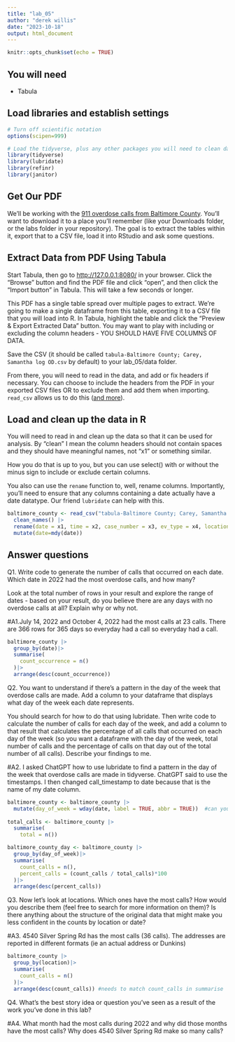 ```yaml
---
title: "lab_05"
author: "derek willis"
date: "2023-10-18"
output: html_document
---
```


```r
knitr::opts_chunk$set(echo = TRUE)
```

## You will need

-   Tabula

## Load libraries and establish settings

```r
# Turn off scientific notation
options(scipen=999)

# Load the tidyverse, plus any other packages you will need to clean data and work with dates.
library(tidyverse)
library(lubridate)
library(refinr)
library(janitor)

```

## Get Our PDF

We'll be working with the [911 overdose calls from Baltimore County](https://drive.google.com/file/d/1qkYuojGF_6WKFr5aNQxmewDzcKyOiJFr/view?usp=share_link). You'll want to download it to a place you'll remember (like your Downloads folder, or the labs folder in your repository). The goal is to extract the tables within it, export that to a CSV file, load it into RStudio and ask some questions.

## Extract Data from PDF Using Tabula

Start Tabula, then go to <http://127.0.0.1:8080/> in your browser. Click the "Browse" button and find the PDF file and click "open", and then click the "Import button" in Tabula. This will take a few seconds or longer.

This PDF has a single table spread over multiple pages to extract. We're going to make a single dataframe from this table, exporting it to a CSV file that you will load into R. In Tabula, highlight the table and click the "Preview & Export Extracted Data" button. You may want to play with including or excluding the column headers - YOU SHOULD HAVE FIVE COLUMNS OF DATA.

Save the CSV (it should be called `tabula-Baltimore County; Carey, Samantha log OD.csv` by default) to your lab_05/data folder.

From there, you will need to read in the data, and add or fix headers if necessary. You can choose to include the headers from the PDF in your exported CSV files OR to exclude them and add them when importing. `read_csv` allows us to do this ([and more](https://readr.tidyverse.org/reference/read_delim.html)).

## Load and clean up the data in R

You will need to read in and clean up the data so that it can be used for analysis. By "clean" I mean the column headers should not contain spaces and they should have meaningful names, not "x1" or something similar. 

How you do that is up to you, but you can use select() with or without the minus sign to include or exclude certain columns. 

You also can use the `rename` function to, well, rename columns. Importantly, you'll need to ensure that any columns containing a date actually have a date datatype. Our friend `lubridate` can help with this.

```r
baltimore_county <- read_csv("tabula-Baltimore County; Carey, Samantha log OD.csv", col_names = FALSE)|> 
  clean_names() |> 
  rename(date = x1, time = x2, case_number = x3, ev_type = x4, location = x5)|> 
  mutate(date=mdy(date))

```

## Answer questions

Q1. Write code to generate the number of calls that occurred on each date. Which date in 2022 had the most overdose calls, and how many? 

Look at the total number of rows in your result and explore the range of dates - based on your result, do you believe there are any days with no overdose calls at all? Explain why or why not.

#A1.July 14, 2022 and October 4, 2022 had the most calls at 23 calls. There are 366 rows for 365 days so everyday had a call so everyday had a call. 

```r
baltimore_county |> 
  group_by(date)|> 
  summarise(
    count_occurrence = n()
  )|> 
  arrange(desc(count_occurrence))

```

Q2. You want to understand if there's a pattern in the day of the week that overdose calls are made. Add a column to your dataframe that displays what day of the week each date represents. 

You should search for how to do that using lubridate. Then write code to calculate the number of calls for each day of the week, and add a column to that result that calculates the percentage of all calls that occurred on each day of the week (so you want a dataframe with the day of the week, total number of calls and the percentage of calls on that day out of the total number of all calls). Describe your findings to me.

#A2. I asked ChatGPT how to use lubridate to find a pattern in the day of the week that overdose calls are made in tidyverse. ChatGPT said to use the timestamps. I then changed call_timestamp to date because that is the name of my date column. 

```r
baltimore_county <- baltimore_county |> 
  mutate(day_of_week = wday(date, label = TRUE, abbr = TRUE))  #can you explan what this line of code means?
  
total_calls <- baltimore_county |>
  summarise(
    total = n())

baltimore_county_day <- baltimore_county |> 
  group_by(day_of_week)|>
  summarise(
    count_calls = n(),
    percent_calls = (count_calls / total_calls)*100
  )|> 
  arrange(desc(percent_calls))

```

Q3. Now let's look at locations. Which ones have the most calls? How would you describe them (feel free to search for more information on them)? Is there anything about the structure of the original data that might make you less confident in the counts by location or date?

#A3. 4540 Silver Spring Rd has the most calls (36 calls). The addresses are reported in different formats (ie an actual address or Dunkins)

```r
baltimore_county |> 
  group_by(location)|> 
  summarise(
    count_calls = n()
  )|> 
  arrange(desc(count_calls)) #needs to match count_calls in summarise
```

Q4. What's the best story idea or question you've seen as a result of the work you've done in this lab?

#A4. What month had the most calls during 2022 and why did those months have the most calls? Why does 4540 Silver Spring Rd make so many calls? 

